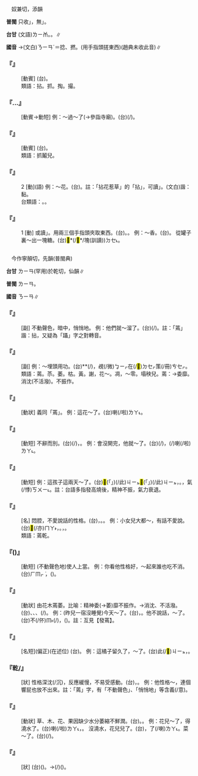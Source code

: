 
=={{ruby|拈|ㄋㄧㄢ}}==

　奴兼切，添韻

'''普閩''' 只收{{ruby|「|ㄋㄧㄢ}}」，無{{ruby|「|ㄋㄧㄢˊ}}」。

'''台甘''' (文語)<rt>ㄌㄧㆰ</rt>。{{ruby|(文)|ㄌㄧㆰˊ}}。{{ruby|(語)|ㄋㄧ}}∥

'''國音''' {{ruby|(語)|ㄋㄧㄢ}}→(文白)<rt>ㄋㄧㄢˊ</rt>{{ruby|。|ㄋㄧㄢˇ}}＝捻、撚。(用手指頭搓東西)(趙典未收此音)∥

    

==='''『{{ruby|拈|ㄋㄧㄢ}}{{ruby|鬚|ㄒㄩ}}』'''===
: [動賓] (台){{ruby|撚|ㄌㄧㄢˋ}}{{ruby|嘴|ㄘㄨㄧ˪}}{{ruby|鬚|ㄑㄧㄨ}}。
:類語：拈。抓。掏。撮。
:
    

==='''『{{ruby|拈|ㄋㄧㄢ}}…{{ruby|香|ㄒㄧㄤ}}』'''===
: [動賓→動短] 例：～過～了(→參詣寺廟)。(台){{ruby|有|ㄨ˫}}{{ruby|去|ㄎㄧ˪}}{{ruby|廟|ㆠㄧㄜ˫}}{{ruby|裏|ㄌㄧㄣ˪}}{{ruby|拈|ㄌㄧㆰ}}{{ruby|香|ㄏㄧㆫ}}{{ruby|/|ㄏㄧㆧ}}(/{{ruby|燒|ㄒㄧㄜ}}{{ruby|金|ㄍㄧㆬ}})。
    

==='''『{{ruby|拈|ㄋㄧㄢ}}{{ruby|鬮|ㄐㄧㄡ}}』'''===
: [動賓] (台){{ruby|拈|ㄌㄧㆰ}}{{ruby|鬮|ㄎㄠ}}。
:類語：抓鬮兒。
:
    

==='''『{{ruby|拈|ㄋㄧㄢ}}』'''===
:2  [動](語) 例：～花。(台){{ruby|挽|ㆠㄢˋ}}{{ruby|花|ㄏㄨㆤ}}。註：「拈花惹草」的「拈」，可讀{{ruby|「|ㄋㄧㄢˊ}}」。(文白)諧：黏。
:台類語：{{ruby|摘|ㄉㄧㄚㆷ}}。{{ruby|捻|ㄌㄧㆰ˪}}。
:
    

==='''『{{ruby|拈|ㄋㄧㄢ}}』'''===
:1  [動] 或讀{{ruby|「|ㄋㄧㄢˊ}}」。用兩三個手指頭夾取東西。(台){{ruby|拈|ㄌㄧㆰ}}。{{ruby|拈|ㄋㄧ}}。 例：～香。(台){{ruby|拈|ㄌㄧㆰ}}{{ruby|香|ㄏㄧㆫ}}{{ruby|/|ㄏㄧㆧ}}。 從罐子裏～出一塊糖。(台){{ruby|對|ㄉㄨㄧ˪}}{{ruby|矸|ㄍㄢ}}{{ruby|仔|ㄚ}}{{ruby|內|ㄌㄞ˫}}{{ruby|拈|ㄋㄧ}}{{ruby|一|ㄐㄧㆵ ͘}}<mark>&#xf9270;</mark>*(/<mark>&#xf91f9;</mark>*/塊(訓讀))<rt>ㄉㆤ˪</rt>{{ruby|糖|ㄊㆭˊ}}{{ruby|仔|ㄚ}}{{ruby|出|ㄘㄨㆵ}}{{ruby|來|·ㄌㄞˊ}}。
    

=={{ruby|蔫|ㄋㄧㄢ}}==

　今作寧顛切，先韻(普閩典)

'''台甘''' <rt>ㄌㄧㄢ</rt>{{ruby|。|ㄧㄢ}}(罕用)於乾切，仙韻∥

'''普閩''' <rt>ㄌㄧㄢ</rt>。

'''國音''' <rt>ㄋㄧㄢ</rt>∥

    

==='''『{{ruby|蔫|ㄋㄧㄢ}}{{ruby|蔫|ㄋㄧㄢ}}{{ruby|兒|ㄦ}}{{ruby|地|ㄉㄜ}}』'''===
: [副] 不動聲色，暗中，悄悄地。 例：他們就～溜了。(台){{ruby|<mark>&#xffad9;</mark>|ㄧㄣ}}{{ruby|自|ㄗㄨ˫}}{{ruby|按|ㄢ˪}}{{ruby|爾|ㄋㆤ}}{{ruby|/|ㄋㄧ}}{{ruby|拈|ㄌㄧㆰ}}{{ruby|骹|ㄎㄚ}}{{ruby|揲|ㄧㄚㆴ}}{{ruby|手|ㄑㄧㄨˋ}}(/{{ruby|偷|ㄊㄠ}}{{ruby|偷|ㄊㄠ}}){{ruby|仔|ㄚ}}{{ruby|溜|ㄌㄧㄨ}}{{ruby|走|ㄗㄠˋ}}。註：「蔫」諧：拈，又疑為「躡」字之對轉音。
    

==='''『{{ruby|蔫|ㄋㄧㄢ}}{{ruby|不|·ㄅㄨ}}{{ruby|咭|ㄐㄧㄜ}}{{ruby|兒|ㄦ}}{{ruby|地|ㄉㄜ}}』'''===
: [副] 例：～埋頭用功。(台){{ruby|恬|ㄉㄧㆰ˫}}{{ruby|住|ㄗㄨㆷ}}*{{ruby|住|ㄗㄨㆷ}}*(/{{ruby|寂|ㄐㄧㄨㆷ}}{{ruby|寂|ㄐㄧㄨㆷ}})，{{ruby|偷|ㄊㄠ}}{{ruby|偷|ㄊㄠ}}{{ruby|仔|ㄚ}}覕(/微)<rt>ㆠㄧㆷ</rt>在(/<mark>&#xf9549;</mark>)<rt>ㄉㆤㆷ</rt>{{ruby|讀|ㄊㄚㆶ ͘}}策(/冊)<rt>ㄘㆤㆷ</rt>。
:類語：蔫。苶。萎。枯。黃。謝，花～。凋，～零。塌秧兒。蔫：→委靡。消沈(不活潑)。不振作。
:
    

==='''『{{ruby|蔫|ㄋㄧㄢ}}{{ruby|得|ㄉㄜˊ}}{{ruby|兒|ㄦ}}』'''===
: [動狀] 義同「蔫{{ruby|巴|·ㄅㄚ}}」。 例：這花～了。(台){{ruby|<mark>&#xffacb;</mark>|ㄗㆤ}}{{ruby|花|ㄏㄨㆤ}}{{ruby|蔫|ㄌㄧㄢ}}{{ruby|去|ㄎㄧ˪}}喇(/啦)<rt>ㄌㄚ˪</rt>。
    

==='''『{{ruby|蔫|ㄋㄧㄢ}}{{ruby|溜|ㄌㄧㄡ}}{{ruby|兒|ㄦ}}』'''===
: [動短] 不辭而別。(台){{ruby|偷|ㄊㄠ}}{{ruby|走|ㄗㄠˋ}}(/{{ruby|溜|ㄌㄧㄨ}})，{{ruby|溜|ㄌㄧㄨ}}{{ruby|出|ㄘㄨㆵ}}{{ruby|去|·ㄎㄧ˪}}。 例：會沒開完，他就～了。(台){{ruby|會|ㄏㄨㆤ˫}}{{ruby|著|ㄉㄧㄜㆷ}}(/{{ruby|都|ㄉㄜ˫}}){{ruby|開|ㄎㄨㄧ}}{{ruby|未|ㆠㆤ˫}}{{ruby|/|ㆠㄨㆤ˫}}{{ruby|了|ㄌㄧㄠˋ}}，{{ruby|伊|ㄧ}}{{ruby|著|ㄉㄧㄜㆷ}}(/{{ruby|都|ㄉㄜ˫}}){{ruby|溜|ㄌㄧㄨ}}{{ruby|旋|ㄙㄨㄢ}}喇(/啦)<rt>ㄌㄚ˪</rt>。
    

==='''『{{ruby|發|ㄈㄚ}}{{ruby|蔫|ㄋㄧㄢ}}』'''===
: [動短] 例：這孩子這兩天～了。(台)<mark>&#xffb50;</mark>(「{{ruby|此|ㄐㄧˋ}}{{ruby|一|ㄐㄧㆵ ͘}}」)(/此)<rt>ㄐㄧㆵ</rt>{{ruby|個|ㆤˊ}}{{ruby|<mark>&#xffb51;</mark>|ㆣㄧㄣˋ}}{{ruby|孲|ㄚˋ}}<mark>&#xffb50;</mark>(「{{ruby|此|ㄐㄧˋ}}{{ruby|一|ㄐㄧㆵ ͘}}」)(/此)<rt>ㄐㄧㆵ</rt>{{ruby|兩|ㄋㆭ˫}}{{ruby|日|ㆢㄧㆵ ͘}}{{ruby|/|ㄌㄧㆵ ͘}}{{ruby|仔|ㄚ}}{{ruby|<mark>&#xf91ed;</mark>|ㆣㄧㄢ˫}}{{ruby|<mark>&#xf91ed;</mark>|ㆣㄧㄢ˫}}，{{ruby|軟|ㄋㆭˋ}}{{ruby|<mark>&#xffc7a;</mark>|ㄒㄧㄜˊ}}{{ruby|<mark>&#xffc7a;</mark>|ㄒㄧㄜˊ}}。{{ruby|無|ㆠㄜˊ}}{{ruby|元|ㆣㄨㄢˊ}}{{ruby|氣|ㄎㄧ˪}}，{{ruby|無|ㆠㄜˊ}}氣(/悸)<rt>ㄎㄨㄧ˪</rt>{{ruby|無|ㆠㄜˊ}}{{ruby|脈|ㄇㆤㆷ ͘}}。註：台語多指發高燒後，精神不振，氣力衰退。
:
    

==='''『{{ruby|蔫|ㄋㄧㄢ}}{{ruby|脾|ㄆㄧˊ}}{{ruby|氣|ㄑㄧˋ}}』'''===
: [名] 悶腔，不愛說話的性格。(台){{ruby|無|ㆠㄜˊ}}{{ruby|嘴|ㄘㄨㄧ˪}}{{ruby|無|ㆠㄜˊ}}{{ruby|舌|ㄐㄧㆷ ͘}}，{{ruby|無|ㆠㄜˊ}}{{ruby|話|ㄨㆤ˫}}{{ruby|無|ㆠㄜˊ}}{{ruby|句|ㄍㄨ˪}}。{{ruby|一|ㄐㄧㆵ ͘}}{{ruby|枝|ㄍㄧ}}{{ruby|嘴|ㄘㄨㄧ˪}}{{ruby|含|ㄍㆰˊ}}{{ruby|一|ㄐㄧㆵ ͘}}{{ruby|個|ㆤˊ}}{{ruby|舌|ㄐㄧㆷ ͘}}。 例：小女兒大都～，有話不愛說。(台){{ruby|<mark>&#xffbb2;</mark>|ㄗㄚ}}{{ruby|某|ㆠㆦˋ}}{{ruby|<mark>&#xffb51;</mark>|ㆣㄧㄣˋ}}{{ruby|孲|ㄚˋ}}{{ruby|攏|ㄌㆲˋ}}<mark>&#xffaca;</mark>(/亦)<rt>ㄇㄚ˫</rt>{{ruby|恬|ㄉㄧㆰ˫}}{{ruby|住|ㄗㄨㆷ}}{{ruby|住|ㄗㄨㆷ}}，{{ruby|有|ㄨ˫}}{{ruby|話|ㄨㆤ˫}}{{ruby|無|ㆠㄜˊ}}{{ruby|愛|ㄞ˪}}{{ruby|講|ㄍㆲˋ}}。{{ruby|伊|ㄧ}}{{ruby|不|ㄅㄨㆵ}}{{ruby|時|ㄒㄧˊ}}{{ruby|恬|ㄉㄧㆰˊ}}{{ruby|住|ㄗㄨㆷ}}{{ruby|住|ㄗㄨㆷ}}，{{ruby|汝|ㄌㄧˋ}}{{ruby|無|ㆠㄜˊ}}{{ruby|伊|ㄧ}}{{ruby|法|ㄏㄨㄚㆵ}}。
:類語：蔫乾。
:
    

==='''『{{ruby|蔫|ㄋㄧㄢ}}({{ruby|兒|ㄦ}}){{ruby|壞|ㄏㄨㄞˋ}}』'''===
: [動短] (不動聲色地)使人上當。 例：你看他性格好，～起來誰也吃不消。(台){{ruby|汝|ㄌㄧˋ}}{{ruby|看|ㄎㄨㆩ˪}}{{ruby|伊|ㄧ}}{{ruby|好|ㄏㄜˋ}}{{ruby|性|ㄒㄧㄥ˪}}{{ruby|地|ㄉㄨㆤ˫}}{{ruby|/|ㄉㆤ˫}}{{ruby|/|ㄏㆬ˫}}<rt>ㄏㆬㆷ ͘</rt>，{{ruby|付|ㄏㆦ˫}}{{ruby|伊|ㄧ}}{{ruby|<mark>&#xf8e78;</mark>|ㄅㆪ˪}}{{ruby|怪|ㄍㄨㄞ˪}}({{ruby|<mark>&#xf8e78;</mark>|ㄅㆪ˪}}{{ruby|弄|ㄌㄤ˫}}){{ruby|起|·ㄎㄧˋ}}{{ruby|來|·ㄌㄞˊ}}{{ruby|無|ㆠㄜˊ}}{{ruby|人|ㄌㄤˊ}}{{ruby|食|ㄐㄧㄚㆷ ͘}}{{ruby|會|ㄨㆤ˫}}{{ruby|/|ㆤ˫}}{{ruby|礁|ㄉㄚ}}。
    

==='''『{{ruby|蔫|ㄋㄧㄢ}}{{ruby|兒|ㄦ}}』'''===
: [動狀] 由花木蔫萎。比喻：精神委(→萎)靡不振作。→消沈、不活潑。(台){{ruby|<mark>&#xf91ed;</mark>|ㆣㄧㄢ˫}}{{ruby|<mark>&#xf91ed;</mark>|ㆣㄧㄢ˫}}、{{ruby|<mark>&#xf8fa1;</mark>|ㄒㄧㄢ˫}}{{ruby|<mark>&#xf8fa1;</mark>|ㄒㄧㄢ˫}}、{{ruby|軟|ㄋㆭˋ}}{{ruby|<mark>&#xffc7a;</mark>|ㄒㄧㄜㆷ ͘}}{{ruby|<mark>&#xffc7a;</mark>|ㄒㄧㄜㆷ ͘}}、{{ruby|垂|ㄙㆤ˫}}{{ruby|垂|ㄙㆤ˫}}(/{{ruby|<mark>&#xffc55;</mark>|ㄙㆤ˫}}{{ruby|<mark>&#xffc55;</mark>|ㄙㆤ˫}})。 例：(昨兒一宿沒睡覺)今天～了。(台){{ruby|今|ㄍㄧㄣ}}{{ruby|仔|ㄚ}}{{ruby|日|ㆢㄧㆵ ͘}}{{ruby|/|ㄌㄧㆵ ͘}}{{ruby|<mark>&#xf91ed;</mark>|ㆣㄧㄢ˫}}{{ruby|<mark>&#xf91ed;</mark>|ㆣㄧㄢ˫}}{{ruby|去|ㄎㄧ˪}}，{{ruby|<mark>&#xf8fa1;</mark>|ㄒㄧㄢ˫}}{{ruby|篤|ㄉㄠㆷ}}{{ruby|篤|ㄉㄠㆷ}}。他不說話，～了。(台){{ruby|伊|ㄧ}}不(/伓)<rt>ㆬ˫</rt>(/{{ruby|<mark>&#xffa45;</mark>|ㆠㆤ˫}}{{ruby|/|ㆠㄨㆤ˫}}){{ruby|講|ㄍㆲˋ}}{{ruby|→|ㄍㆲ}}{{ruby|話|ㄨㆤ˫}}，({{ruby|因|ㄧㄣ}}{{ruby|失|ㄒㄧㆴ}}{{ruby|望|ㆠㆲ˫}}){{ruby|骹|ㄎㄚ}}{{ruby|手|ㄑㄧㄨˋ}}{{ruby|軟|ㄋㆭˋ}}{{ruby|了|ㄌㄧㄠˋ}}{{ruby|了|ㄌㄧㄠˋ}}。註：互見【發蔫】。
    

==='''『{{ruby|蔫|ㄋㄧㄢ}}{{ruby|皮|ㄆㄧˊ}}』'''===
: [名短](偏正)(在述位) (台){{ruby|縐|ㆢㄧㄠˊ}}{{ruby|/|ㄌㄧㄠˊ}}{{ruby|縐|ㆢㄧㄠˊ}}{{ruby|/|ㄌㄧㄠˊ}}{{ruby|丌|ㆤ}}{{ruby|皮|ㄆㄨㆤˊ}}{{ruby|/|ㄆㆤˊ}}。 例：這橘子留久了，～了。(台)此(/<mark>&#xffb50;</mark>)<rt>ㄐㄧㆵ</rt>{{ruby|粒|ㄌㄧㄚㆴ ͘}}{{ruby|甘|ㄍㆰ}}{{ruby|仔|ㄚ}}{{ruby|傷|ㄒㄧㆫ}}{{ruby|/|ㄒㄧㆧ}}{{ruby|久|ㄍㄨˋ}}，{{ruby|皮|ㄆㄨㆤˊ}}{{ruby|/|ㄆㆤˊ}}{{ruby|縐|ㆢㄧㄠˊ}}{{ruby|/|ㄌㄧㄠˊ}}{{ruby|縐|ㆢㄧㄠˊ}}{{ruby|/|ㄌㄧㄠˊ}}。
    

==='''『{{ruby|蔫|ㄋㄧㄢ}}乾/{{ruby|甘|·ㄍㄢ}}』'''===
: [狀] 性格深沈(/沉)，反應緩慢，不易受感動。(台){{ruby|愖|ㄒㄧㆬ˫}}{{ruby|愖|ㄒㄧㆬ˫}}，{{ruby|噤|ㄏㆬ˫}}{{ruby|噤|ㄏㆬ˫}}。 例：他性格～，連個響屁也放不出來。註：「蔫」字，有「不動聲色」、「悄悄地」等含義(/意)。
    

==='''『{{ruby|蔫|ㄋㄧㄢ}}』'''===
: [動狀] 草、木、花、果因缺少水分萎縮不鮮潤。(台){{ruby|蔫|ㄌㄧㄢ}}。{{ruby|脯|ㄅㆦˋ}}。 例：花兒～了，得澆水了。(台){{ruby|花|ㄏㄨㆤ}}{{ruby|<mark>&#xffa49;</mark>|ㄅㆤㆷ}}{{ruby|/|ㆠㄨㆤㆷ}}{{ruby|蔫|ㄌㄧㄢ}}{{ruby|去|ㄎㄧ˪}}喇(/啦)<rt>ㄌㄚ˪</rt>，{{ruby|著|ㄉㄧㄜㆷ}}{{ruby|愛|ㄞ˪}}{{ruby|沃|ㄚㆶ}}{{ruby|水|ㄗㄨㄧˋ}}。 沒澆水，花兒{{ruby|～|ㄋㄧㄢ}}兒了。(台){{ruby|無|ㆠㄜˊ}}{{ruby|渥|ㄚㆶ}}{{ruby|水|ㄗㄨㄧˋ}}，{{ruby|花|ㄏㄨㆤ}}{{ruby|蔫|ㄌㄧㄢ}}{{ruby|去|ㄎㄧ˪}}了(/喇)<rt>ㄌㄚ˪</rt>。菜～了。(台){{ruby|青|ㄘㆥ}}{{ruby|/|ㄑㆪ}}{{ruby|菜|ㄘㄞ˪}}{{ruby|蔫|ㄌㄧㄢ}}{{ruby|脯|ㄅㆦˋ}}{{ruby|去|ㄎㄧ˪}}(/{{ruby|脯|ㄅㆦˋ}}{{ruby|脯|ㄅㆦˋ}})。
    

==='''『{{ruby|蔫|ㄋㄧㄢ}}{{ruby|巴|·ㄅㄚ}}』'''===
: [狀] (台)({{ruby|花|ㄏㄨㆤ}}{{ruby|草|ㄘㄠˋ}}){{ruby|蔫|ㄌㄧㄢ}}{{ruby|蔫|ㄌㄧㄢ}}。→{{ruby|人|ㄌㄤˊ}}{{ruby|無|ㆠㄜˊ}}{{ruby|元|ㆣㄨㄢˊ}}{{ruby|氣|ㄎㄧ˪}}(/{{ruby|<mark>&#xf8fa1;</mark>|ㄒㄧㄢ˫}})({{ruby|像|ㄑㄧㆧ˫}}{{ruby|/|ㄑㄧㆫ˫}}{{ruby|花|ㄏㄨㆤ}}{{ruby|蔫|ㄌㄧㄢ}}{{ruby|脯|ㄅㆦˋ}})。
    
